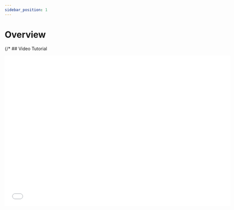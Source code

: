```yaml
---
sidebar_position: 1
---
```



# Overview

{/* ## Video Tutorial

<iframe
  src="//player.bilibili.com/player.html?bvid=BV1DbAceXE42&autoplay=0&vd_source=074e15df4d816e8ebbec8bdbdf4d6925#reply256944692752"
  scrolling="no"
  frameborder="no"
  framespacing="0"
  allowfullscreen
  width="720"
  height="480"
/>

## Text Description */}

OOMOL is an AI workflow IDE. Compared to any similar product, we emphasize open source and programmability.

<img src={overview} width="720" />

## 1. OVM

> OOMOL Virtual Machine

1. Container environment, safe and reliable, easy to share.
2. Built-in multi-language development environment, ready to use out of the box.

**Open Source Repositories**

- https://github.com/oomol-lab/ovm
- https://github.com/oomol-lab/ovm-core
- https://github.com/oomol-lab/ovm-win
- https://github.com/oomol-lab/ovm-js

## 2. OOCANA

> OOMOL Workflow Engine

1. Responsible for block scheduling.
2. Throughput management, back pressure control.

**Open Source Repositories**

- https://github.com/oomol/oocana-node
- https://github.com/oomol/oocana-python
- https://github.com/oomol/oocana-rust

## 3. OOMOL STUDIO

> OOMOL Desktop App

1. Convenient drag-and-drop workflow.
2. Professional code editor.
3. Exquisite data visualization display.

## 4. OOMOL Flowhub

> OOMOL Flow Hub

1. Share your creativity.
2. Collaborate on projects with friends in the community.
3. Find inspiration from the community.

## 5. OOMOL Cloud

> OOMOL Cloud Deployment Service `(coming soon)`

1. Web access, available at any time without downloading.
2. You can use the unlimited computing power of the cloud.
3. Support API calls and provide services for developers.